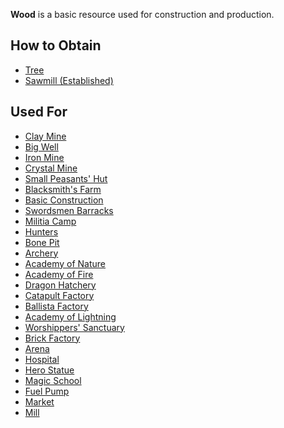 {{Infobox resource
| name = Wood
| image = 
| description = A basic building material.
}}

'''Wood''' is a basic resource used for construction and production.

== How to Obtain ==
* [[Tree]]
* [[Sawmill (Established)]]

== Used For ==
* [[Clay Mine]]
* [[Big Well]]
* [[Iron Mine]]
* [[Crystal Mine]]
* [[Small Peasants' Hut]]
* [[Blacksmith's Farm]]
* [[Basic Construction]]
* [[Swordsmen Barracks]]
* [[Militia Camp]]
* [[Hunters]]
* [[Bone Pit]]
* [[Archery]]
* [[Academy of Nature]]
* [[Academy of Fire]]
* [[Dragon Hatchery]]
* [[Catapult Factory]]
* [[Ballista Factory]]
* [[Academy of Lightning]]
* [[Worshippers' Sanctuary]]
* [[Brick Factory]]
* [[Arena]]
* [[Hospital]]
* [[Hero Statue]]
* [[Magic School]]
* [[Fuel Pump]]
* [[Market]]
* [[Mill]]